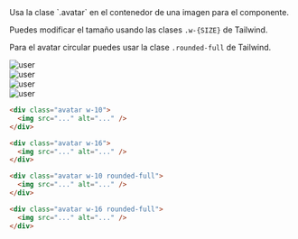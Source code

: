 
<DemoCard title="Estilos por defecto">

<DemoCardDescription>
Usa la clase `.avatar` en el contenedor de una imagen para el componente.

Puedes modificar el tamaño usando las clases `.w-{SIZE}` de Tailwind.

Para el avatar circular puedes usar la clase `.rounded-full` de Tailwind.
</DemoCardDescription>

<div className="flex gap-10">
	<div>
		<div className="avatar w-10">
			<img src="/img/users/user-8.png" alt="user" />
		</div>
	</div>
	<div>
		<div className="avatar w-16">
			<img src="/img/users/user-8.png" alt="user" />
		</div>
	</div>
	<div>
		<div className="avatar w-10 rounded-full">
			<img src="/img/users/user-8.png" alt="user" />
		</div>
	</div>
	<div>
		<div className="avatar w-16 rounded-full">
			<img src="/img/users/user-8.png" alt="user" />
		</div>
	</div>
</div>

```html
<div class="avatar w-10">
  <img src="..." alt="..." />
</div>

<div class="avatar w-16">
  <img src="..." alt="..." />
</div>

<div class="avatar w-10 rounded-full">
  <img src="..." alt="..." />
</div>

<div class="avatar w-16 rounded-full">
  <img src="..." alt="..." />
</div>
```

</DemoCard>